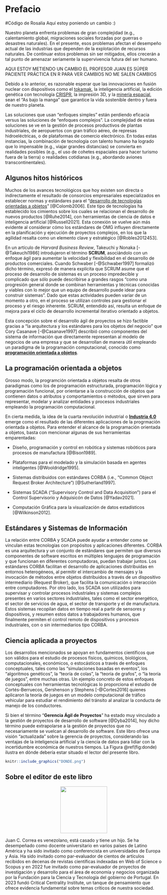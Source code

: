 # Prefacio {.unnumbered}

#Código de Rosalia
Aquí estoy poniendo un cambio :)

Nuestro planeta enfrenta problemas de gran complejidad (e.g., calentamiento global, migraciones sociales forzadas por guerras o desastres naturales). En el presente, esos problemas afectan el desempeño actual de las industrias que dependen de la explotación de recursos naturales. De continuar estos problemas sin ser mitigados, ellos crecerán a tal punto de amenazar seriamente la supervivencia futura del ser humano.

AQUI ESTOY METIENDO UN CAMBIO
EL PROFESOR JUAN ES SÚPER PACIENTE
PRÁCTICA EN R PARA VER CAMBIOS
NO ME SALEN CAMBIOS

Debido a lo anterior, es razonable esperar que las innovaciones en fusión nuclear con dispositivos como el [tokamak](https://es.wikipedia.org/wiki/Tokamak), la inteligencia artificial, la edición genética con tecnología [CRISPR](https://es.wikipedia.org/wiki/CRISPR), la impresión 3D, y la [minería espacial](https://es.wikipedia.org/wiki/Miner%C3%ADa_de_asteroides), sean el "As bajo la manga" que garantice la vida sostenible dentro y fuera de nuestro planeta.

Las soluciones que usan "enfoques simples" están perdiendo eficacia versus las soluciones de "enfoques complejos". La complejidad de estas soluciones se ve en la gestión de procesos productivos de plantas industriales, de aeropuertos con gran tráfico aéreo, de represas hidroeléctricas, o de plataformas de comercio electrónico. En todas estas instancias, la combinación de tecnología con talento humano ha logrado que lo impensable (e.g., viajar grandes distancias) se convierta en realidades posibles (e.g., el uso de cohetes espaciales para hacer turismo fuera de la tierra) o realidades cotidianas (e.g., abordando aviones transcontinentales).

## Algunos hitos históricos {.unnumbered}

Muchos de los avances tecnológicos que hoy existen son directa o indirectamente el resultado de consorcios empresariales especializados en establecer normas y estándares para el "[desarrollo de tecnologías orientadas a objetos](https://link.springer.com/chapter/10.1007/3-540-34518-3_8)" [@Colomb2006]. Este tipo de tecnologías ha establecido los cimientos sobre los cuales se relacionan el desarrollo de nuevos productos [@Ruhe2014], con herramientas de ciencia de datos e inteligencia artificial [@Russell2021]. Esta conexión se vuelve aún más evidente al considerar cómo los estándares de OMG influyen directamente en la planificación y ejecución de proyectos complejos, en los que la agilidad resalta como un elemento clave y estratégico [@Robles2012453].

En un artículo de *Harvard Business Review*, Takeuchi y Nonaka [-@Takeuchi1986] introdujeron el término **SCRUM**, asociándolo con un enfoque ágil para aumentar la velocidad y flexibilidad en el desarrollo de productos comerciales. Cuando Schwaber [-@Schwaber1997] formalizó dicho término, expresó de manera explícita que SCRUM asume que el proceso de desarrollo de sistemas es un proceso impredecible y complicado que sólo puede describirse a grandes rasgos "como una progresión general donde se combinan herramientas y técnicas conocidas y viables con lo mejor que un equipo de desarrollo puede idear para construir sistemas". Dado que estas actividades pueden variar de un momento a otro, en el proceso se utilizan controles para gestionar el proceso y el riesgo inherente. SCRUM, entendido así, resulta un enfoque de mejora para el ciclo de desarrollo incremental iterativo orientado a objetos.

Esta concepción sobre el desarrollo ágil de proyectos se hizo factible gracias a "la arquitectura y los estándares para los objetos del negocio" que Cory Casanave [-@Casanave1997] describió como componentes del sistema de información que directamente representan al modelo de negocios de una empresa y que se desarrollan de manera útil empleando un paradigma de la programación computacional, conocido como [**programación orientada a objetos**](https://es.wikipedia.org/wiki/Programaci%C3%B3n_orientada_a_objetos). 

## La programación orientada a objetos {.unnumbered}

Grosso modo, la programción orientada a objetos resalta de otros paradigmas como los de programación estructurada, programación lógica y programación funcional, por orientarse a la construcción de objetos que contienen datos o atributos y comportamientos o métodos, que sirven para representar, modelar y analizar entidades y procesos industriales empleando la programación computacional.

En cierta medida, la idea de la cuarta revolución industrial o [**Industria 4.0**](https://es.wikipedia.org/wiki/Cuarta_Revoluci%C3%B3n_Industrial) emerge como el resultado de las diferentes aplicaciones de la progrmación orientada a objetos. Para entender el alcance de la programación orientada a objetos, basta con mencionar algunas de sus herramientas emparentadas:

  -   Diseño, programación y control en robótica y sistemas robóticos para procesos de manufactura [@Bison1989].

-   Plataformas para el modelado y la simulación basada en agentes inteligentes [@Wooldridge1995].

-   Sistemas distribuidos con estándares CORBA (i.e., "Common Object Request Broker Architecture") [@Sutherland1997].

-   Sistemas SCADA ("Supervisory Control and Data Acquisition") para el Control Supervisorio y Adquisicón de Datos [@Yadav2021].

-   Computación Gráfica para la visualización de datos estadísticos [@Wilkinson2012].

## Estándares y Sistemas de Información {.unnumbered}

La relación entre CORBA y SCADA puede ayudar a entender como se vinculan estas tecnologías con propósitos y aplicaciones diferentes. CORBA es una arquitectura y un conjunto de estándares que permiten que diversos componentes de software escritos en múltiples lenguajes de programación y que funcionan en diferentes computadoras, puedan trabajar juntos. Los estándares CORBA facilitan el desarrollo de aplicaciones distribuidas en entornos heterogéneos, al permitir el intercambio de mensajes y la invocación de métodos entre objetos distribuidos a través de un dispositivo intermediario (Request Broker), que facilita la comunicación o interacción entre computadores. Por otro lado, los SCADA son utilizados para supervisar y controlar procesos industriales y sistemas complejos presentes en varios sectores industriales, tales como el sector energético, el sector de servicios de agua, el sector de transporte y el de manufactura. Estos sistemas recopilan datos en tiempo real a partir de sensores y dispositivos, y resumen estos datos a trabajadores humanos, que finalmente permiten el control remoto de dispositivos y procesos industriales, con o sin intermediarios tipo CORBA.

## Ciencia aplicada a proyectos {.unnumbered}

Los desarrollos mencionados se apoyan en fundamentos científicos que son válidos para el estudio de procesos físicos, químicos, biológicos, computacionales, económicos, o estocásticos a través de enfoques conceptuales, tales como las "simulaciones basadas en eventos", los "algoritmos genéticos", la "teoría de colas", la "teoría de grafos", o "la teoría de juegos", entre muchas otras. Un ejemplo concreto de estos enfoques conceptuales con herramientas tecnológicas lo proporciona el estudio de Cortés-Berruecos, Gershenson y Stephens [-@Cortes2016] quienes aplicaron la teoría de juegos en un modelo computacional de tráfico vehicular para estudiar el rendimiento del tránsito al analizar la conducta de manejo de los conductores.

Si bien el término "**Gerencia Ágil de Proyectos**" ha estado muy vinculado a la gestión de proyectos de desarrollo de software [@Dyba2014], hoy dicho término puede extrapolarse a la gestión de proyectos que no necesariamente se vuelcan al desarrollo de software. Este libro ofrece una visión "actualizada" sobre la gerencia de proyectos, considerando las ventajas de la inteligencia artificial y la ciencia de datos para lidiar con la incertidumbre económica de nuestros tiempos. La Figura \@ref(fig:donde) ilustra en dónde debería estar situado el lector del presente libro.

```r
knitr::include_graphics("DONDE.png")
```

## Sobre el editor de este libro {.unnumbered}
::: {style="text-align:center"}
<img src="MeLV.png" width="150"/>
:::
Juan C. Correa es venezolano, está casado y tiene un hijo. Se ha desempeñado como docente universitario en varios países de Latino América y ha sido invitado como conferencista en universidades de Europa y Asia. Ha sido invitado como par-evaluador de cientos de artículos recibidos en decenas de revistas científicas indexadas en Web of Science o Scopus y en 2022 fue invitado como par-evaluador de proyectos de investigación y desarrollo para el área de economía y negocios organizada por la Fundación para la Ciencia y Tecnología del gobierno de Portugal. En 2023 fundó Critical Centrality Institute, un tanque de pensamiento que ofrece evidencia fundamental sobre temas críticos de nuestra sociedad.



